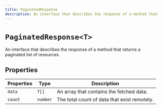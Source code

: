 ```yaml
---
title: PaginatedResponse
description: An interface that describes the response of a method that returns a paginated list of resources.
---
```


# `PaginatedResponse<T>`

An interface that describes the response of a method that returns a paginated list of resources.

## Properties

| Properties | Type | Description |
| --- | --- | --- |
| `data` | `T[]` |  An array that contains the fetched data. |
| `count` | `number` |  The total count of data that exist remotely. |